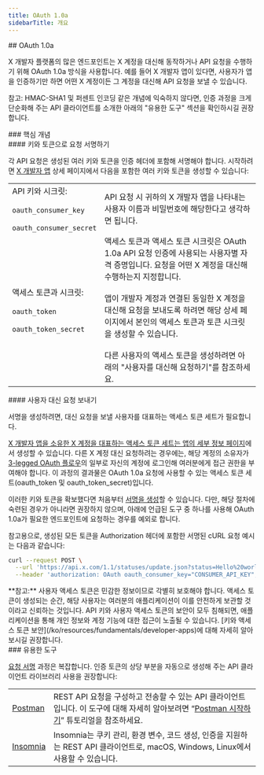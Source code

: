 ```yaml
---
title: OAuth 1.0a
sidebarTitle: 개요
---
```



<div id="oauth-10a">
  ## OAuth 1.0a
</div>

X 개발자 플랫폼의 많은 엔드포인트는 X 계정을 대신해 동작하거나 API 요청을 수행하기 위해 OAuth 1.0a 방식을 사용합니다. 예를 들어 X 개발자 앱이 있다면, 사용자가 앱을 인증하기만 하면 어떤 X 계정이든 그 계정을 대신해 API 요청을 보낼 수 있습니다.

참고: HMAC-SHA1 및 퍼센트 인코딩 같은 개념에 익숙하지 않다면, 인증 과정을 크게 단순화해 주는 API 클라이언트를 소개한 아래의 "유용한 도구" 섹션을 확인하시길 권장합니다.

<div id="key-concepts">
  ### 핵심 개념
</div>

<div id="signing-a-request-with-keys-and-tokens">
  #### 키와 토큰으로 요청 서명하기
</div>

각 API 요청은 생성된 여러 키와 토큰을 인증 헤더에 포함해 서명해야 합니다. 시작하려면 [X 개발자 앱](/ko/resources/fundamentals/developer-apps) 상세 페이지에서 다음을 포함한 여러 키와 토큰을 생성할 수 있습니다:

|     |     |
| :--- | :--- |
| API 키와 시크릿:<br /><br />`oauth_consumer_key`<br /><br />`oauth_consumer_secret` | API 요청 시 귀하의 X 개발자 앱을 나타내는 사용자 이름과 비밀번호에 해당한다고 생각하면 됩니다. |
| 액세스 토큰과 시크릿:<br /><br />`oauth_token`<br /><br />`oauth_token_secret` | 액세스 토큰과 액세스 토큰 시크릿은 OAuth 1.0a API 요청 인증에 사용되는 사용자별 자격 증명입니다. 요청을 어떤 X 계정을 대신해 수행하는지 지정합니다.<br /><br />앱이 개발자 계정과 연결된 동일한 X 계정을 대신해 요청을 보내도록 하려면 해당 상세 페이지에서 본인의 액세스 토큰과 토큰 시크릿을 생성할 수 있습니다.<br /><br />다른 사용자의 액세스 토큰을 생성하려면 아래의 "사용자를 대신해 요청하기"를 참조하세요. |

<div id="making-requests-on-behalf-of-users">
  #### 사용자 대신 요청 보내기
</div>

서명을 생성하려면, 대신 요청을 보낼 사용자를 대표하는 액세스 토큰 세트가 필요합니다.

[X 개발자 앱을 소유한 X 계정을 대표하는 액세스 토큰 세트는 앱의 세부 정보 페이지](https://developer.x.com/content/developer-twitter/en/apps)에서 생성할 수 있습니다. 다른 X 계정 대신 요청하려는 경우에는, 해당 계정의 소유자가 [3-legged OAuth 플로우](/ko/resources/fundamentals/authentication#obtaining-access-tokens-using-3-legged-oauth-flow)의 일부로 자신의 계정에 로그인해 여러분에게 접근 권한을 부여해야 합니다. 이 과정의 결과물은 OAuth 1.0a 요청에 사용할 수 있는 액세스 토큰 세트(oauth\_token 및 oauth\_token\_secret)입니다.

이러한 키와 토큰을 확보했다면 처음부터 [서명을 생성](/ko/resources/fundamentals/authentication#creating-a-signature)할 수 있습니다. 다만, 해당 절차에 숙련된 경우가 아니라면 권장하지 않으며, 아래에 언급된 도구 중 하나를 사용해 OAuth 1.0a가 필요한 엔드포인트에 요청하는 경우를 예외로 합니다.

참고용으로, 생성된 모든 토큰을 Authorization 헤더에 포함한 서명된 cURL 요청 예시는 다음과 같습니다:

```bash
curl --request POST \
  --url 'https://api.x.com/1.1/statuses/update.json?status=Hello%20world' \
  --header 'authorization: OAuth oauth_consumer_key="CONSUMER_API_KEY", oauth_nonce="OAUTH_NONCE", oauth_signature="OAUTH_SIGNATURE", oauth_signature_method="HMAC-SHA1", oauth_timestamp="OAUTH_TIMESTAMP", oauth_token="ACCESS_TOKEN", oauth_version="1.0"' \
```

<Note>
  **참고:** 사용자 액세스 토큰은 민감한 정보이므로 각별히 보호해야 합니다. 액세스 토큰이 생성되는 순간, 해당 사용자는 여러분의 애플리케이션이 이를 안전하게 보관할 것이라고 신뢰하는 것입니다. API 키와 사용자 액세스 토큰의 보안이 모두 침해되면, 애플리케이션을 통해 개인 정보와 계정 기능에 대한 접근이 노출될 수 있습니다. [키와 액세스 토큰 보안](/ko/resources/fundamentals/developer-apps)에 대해 자세히 알아보시길 권장합니다.
</Note>

<div id="useful-tools">
  ### 유용한 도구
</div>

[요청 서명](/ko/resources/fundamentals/authentication#creating-a-signature) 과정은 복잡합니다. 인증 토큰의 상당 부분을 자동으로 생성해 주는 API 클라이언트 라이브러리 사용을 권장합니다:

|     |     |
| :--- | :--- |
| [Postman](https://www.getpostman.com/) | REST API 요청을 구성하고 전송할 수 있는 API 클라이언트입니다. 이 도구에 대해 자세히 알아보려면 “[Postman 시작하기](/ko/tutorials/postman-getting-started)” 튜토리얼을 참조하세요. |
| [Insomnia](https://insomnia.rest/) | Insomnia는 쿠키 관리, 환경 변수, 코드 생성, 인증을 지원하는 REST API 클라이언트로, macOS, Windows, Linux에서 사용할 수 있습니다. |